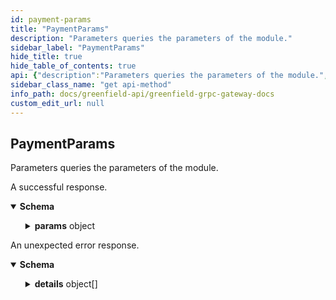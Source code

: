 ```yaml
---
id: payment-params
title: "PaymentParams"
description: "Parameters queries the parameters of the module."
sidebar_label: "PaymentParams"
hide_title: true
hide_table_of_contents: true
api: {"description":"Parameters queries the parameters of the module.","operationId":"PaymentParams","responses":{"200":{"description":"A successful response.","content":{"*/*":{"schema":{"type":"object","properties":{"params":{"description":"params holds all the parameters of this module.","type":"object","properties":{"versioned_params":{"type":"object","properties":{"reserve_time":{"type":"string","format":"uint64","title":"Time duration which the buffer balance need to be reserved for NetOutFlow e.g. 6 month"},"validator_tax_rate":{"type":"string","title":"The tax rate to pay for validators in storage payment. The default value is 1%(0.01)"}},"description":"VersionedParams defines the parameters with multiple versions, each version is stored with different timestamp."},"payment_account_count_limit":{"type":"string","format":"uint64","title":"The maximum number of payment accounts that can be created by one user"},"forced_settle_time":{"type":"string","format":"uint64","description":"Time duration threshold of forced settlement.\nIf dynamic balance is less than NetOutFlowRate * forcedSettleTime, the account can be forced settled."},"max_auto_settle_flow_count":{"type":"string","format":"uint64","title":"the maximum number of flows that will be auto forced settled in one block"},"max_auto_resume_flow_count":{"type":"string","format":"uint64","title":"the maximum number of flows that will be auto resumed in one block"},"fee_denom":{"type":"string","title":"The denom of fee charged in payment module"}}}},"description":"QueryParamsResponse is response type for the Query/Params RPC method."}}}},"default":{"description":"An unexpected error response.","content":{"*/*":{"schema":{"type":"object","properties":{"error":{"type":"string"},"code":{"type":"integer","format":"int32"},"message":{"type":"string"},"details":{"type":"array","items":{"type":"object","properties":{"type_url":{"type":"string"},"value":{"type":"string","format":"byte"}}}}}}}}}},"tags":["Payment"],"method":"get","path":"/greenfield/payment/params","servers":[{"url":"https://gnfd-testnet-fullnode-tendermint-us.bnbchain.org"}],"info":{"title":"Greenfield - gRPC Gateway docs","description":"A REST interface for state queries","version":"1.0.0"},"postman":{"name":"PaymentParams","description":{"content":"Parameters queries the parameters of the module.","type":"text/plain"},"url":{"path":["greenfield","payment","params"],"host":["{{baseUrl}}"],"query":[],"variable":[]},"header":[{"key":"Accept","value":"*/*"}],"method":"GET"}}
sidebar_class_name: "get api-method"
info_path: docs/greenfield-api/greenfield-grpc-gateway-docs
custom_edit_url: null
---
```



## PaymentParams



Parameters queries the parameters of the module.

<div><ApiTabs><TabItem label={"200"} value={"200"}><div>

A successful response.

</div><div><MimeTabs schemaType={"response"}><TabItem label={"*/*"} value={"*/*"}><SchemaTabs><TabItem label={"Schema"} value={"Schema"}><details style={{}} data-collapsed={false} open={true}><summary style={{"textAlign":"left"}}><strong>Schema</strong></summary><div style={{"textAlign":"left","marginLeft":"1rem"}}></div><ul style={{"marginLeft":"1rem"}}><SchemaItem collapsible={true} className={"schemaItem"}><details style={{}}><summary style={{}}><strong>params</strong><span style={{"opacity":"0.6"}}> object</span></summary><div style={{"marginLeft":"1rem"}}><div style={{"marginTop":".5rem","marginBottom":".5rem"}}>

params holds all the parameters of this module.

</div><SchemaItem collapsible={true} className={"schemaItem"}><details style={{}}><summary style={{}}><strong>versioned_params</strong><span style={{"opacity":"0.6"}}> object</span></summary><div style={{"marginLeft":"1rem"}}><div style={{"marginTop":".5rem","marginBottom":".5rem"}}>

VersionedParams defines the parameters with multiple versions, each version is stored with different timestamp.

</div><SchemaItem collapsible={false} name={"reserve_time"} required={false} schemaName={"uint64"} qualifierMessage={undefined} schema={{"type":"string","format":"uint64","title":"Time duration which the buffer balance need to be reserved for NetOutFlow e.g. 6 month"}}></SchemaItem><SchemaItem collapsible={false} name={"validator_tax_rate"} required={false} schemaName={"The tax rate to pay for validators in storage payment. The default value is 1%(0.01)"} qualifierMessage={undefined} schema={{"type":"string","title":"The tax rate to pay for validators in storage payment. The default value is 1%(0.01)"}}></SchemaItem></div></details></SchemaItem><SchemaItem collapsible={false} name={"payment_account_count_limit"} required={false} schemaName={"uint64"} qualifierMessage={undefined} schema={{"type":"string","format":"uint64","title":"The maximum number of payment accounts that can be created by one user"}}></SchemaItem><SchemaItem collapsible={false} name={"forced_settle_time"} required={false} schemaName={"uint64"} qualifierMessage={undefined} schema={{"type":"string","format":"uint64","description":"Time duration threshold of forced settlement.\nIf dynamic balance is less than NetOutFlowRate * forcedSettleTime, the account can be forced settled."}}></SchemaItem><SchemaItem collapsible={false} name={"max_auto_settle_flow_count"} required={false} schemaName={"uint64"} qualifierMessage={undefined} schema={{"type":"string","format":"uint64","title":"the maximum number of flows that will be auto forced settled in one block"}}></SchemaItem><SchemaItem collapsible={false} name={"max_auto_resume_flow_count"} required={false} schemaName={"uint64"} qualifierMessage={undefined} schema={{"type":"string","format":"uint64","title":"the maximum number of flows that will be auto resumed in one block"}}></SchemaItem><SchemaItem collapsible={false} name={"fee_denom"} required={false} schemaName={"The denom of fee charged in payment module"} qualifierMessage={undefined} schema={{"type":"string","title":"The denom of fee charged in payment module"}}></SchemaItem></div></details></SchemaItem></ul></details></TabItem><TabItem label={"Example (from schema)"} value={"Example (from schema)"}><ResponseSamples responseExample={"{\n  \"params\": {\n    \"versioned_params\": {\n      \"reserve_time\": \"string\",\n      \"validator_tax_rate\": \"string\"\n    },\n    \"payment_account_count_limit\": \"string\",\n    \"forced_settle_time\": \"string\",\n    \"max_auto_settle_flow_count\": \"string\",\n    \"max_auto_resume_flow_count\": \"string\",\n    \"fee_denom\": \"string\"\n  }\n}"} language={"json"}></ResponseSamples></TabItem></SchemaTabs></TabItem></MimeTabs></div></TabItem><TabItem label={"default"} value={"default"}><div>

An unexpected error response.

</div><div><MimeTabs schemaType={"response"}><TabItem label={"*/*"} value={"*/*"}><SchemaTabs><TabItem label={"Schema"} value={"Schema"}><details style={{}} data-collapsed={false} open={true}><summary style={{"textAlign":"left"}}><strong>Schema</strong></summary><div style={{"textAlign":"left","marginLeft":"1rem"}}></div><ul style={{"marginLeft":"1rem"}}><SchemaItem collapsible={false} name={"error"} required={false} schemaName={"string"} qualifierMessage={undefined} schema={{"type":"string"}}></SchemaItem><SchemaItem collapsible={false} name={"code"} required={false} schemaName={"int32"} qualifierMessage={undefined} schema={{"type":"integer","format":"int32"}}></SchemaItem><SchemaItem collapsible={false} name={"message"} required={false} schemaName={"string"} qualifierMessage={undefined} schema={{"type":"string"}}></SchemaItem><SchemaItem collapsible={true} className={"schemaItem"}><details style={{}}><summary style={{}}><strong>details</strong><span style={{"opacity":"0.6"}}> object[]</span></summary><div style={{"marginLeft":"1rem"}}><li><div style={{"fontSize":"var(--ifm-code-font-size)","opacity":"0.6","marginLeft":"-.5rem","paddingBottom":".5rem"}}>Array [</div></li><SchemaItem collapsible={false} name={"type_url"} required={false} schemaName={"string"} qualifierMessage={undefined} schema={{"type":"string"}}></SchemaItem><SchemaItem collapsible={false} name={"value"} required={false} schemaName={"byte"} qualifierMessage={undefined} schema={{"type":"string","format":"byte"}}></SchemaItem><li><div style={{"fontSize":"var(--ifm-code-font-size)","opacity":"0.6","marginLeft":"-.5rem"}}>]</div></li></div></details></SchemaItem></ul></details></TabItem><TabItem label={"Example (from schema)"} value={"Example (from schema)"}><ResponseSamples responseExample={"{\n  \"error\": \"string\",\n  \"code\": 0,\n  \"message\": \"string\",\n  \"details\": [\n    {\n      \"type_url\": \"string\",\n      \"value\": \"string\"\n    }\n  ]\n}"} language={"json"}></ResponseSamples></TabItem></SchemaTabs></TabItem></MimeTabs></div></TabItem></ApiTabs></div>
      